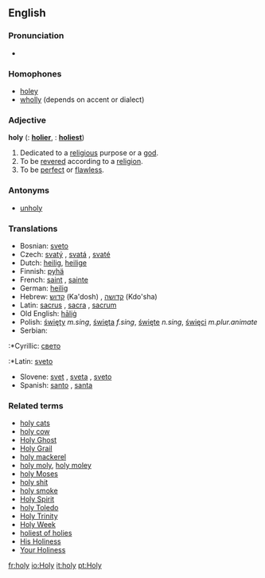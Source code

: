 ==English==

===Pronunciation===
*{{audio|en-us-holy.ogg|Audio (US)}}

===Homophones===
*[[holey]]
*[[wholly]] (depends on accent or dialect)

===Adjective===
'''holy'''  ({{compar}}: '''[[holier]]''', {{superl}}: '''[[holiest]]''')

# Dedicated to a [[religious]] purpose or a [[god]].
# To be [[revered]] according to a [[religion]].
# To be [[perfect]] or [[flawless]].

===Antonyms===
*[[unholy]]

===Translations===
*Bosnian: [[sveto]] {{n}}
*Czech: [[svatý]] {{m}}, [[svatá]] {{f}}, [[svaté]] {{n}}
*Dutch: [[heilig]], [[heilige]]
*Finnish: [[pyhä]]
*French: [[saint]] {{m}}, [[sainte]] {{f}}
*German: [[heilig]]
*Hebrew: [[קדוש]] (Ka'dosh) {{m}}, [[קדושה]] (Kdo'sha) {{f}}
*Latin: [[sacrus]] {{m}}, [[sacra]] {{f}}, [[sacrum]] {{n}}
*Old English: [[halig|hāliġ]]
*Polish: [[święty]] ''m.sing'', [[święta]] ''f.sing'', [[święte]] ''n.sing'', [[święci]] ''m.plur.animate''
*Serbian:
:*Cyrillic: [[свето]] {{n}}
:*Latin: [[sveto]] {{n}}
*Slovene: [[svet]] {{m}}, [[sveta]] {{f}}, [[sveto]] {{n}}
*Spanish: [[santo]] {{m}}, [[santa]] {{f}}

===Related terms===
*[[holy cats]]
*[[holy cow]]
*[[Holy Ghost]]
*[[Holy Grail]]
*[[holy mackerel]]
*[[holy moly]], [[holy moley]]
*[[holy Moses]]
*[[holy shit]]
*[[holy smoke]]
*[[Holy Spirit]]
*[[holy Toledo]]
*[[Holy Trinity]]
*[[Holy Week]]
*[[holiest of holies]]
*[[His Holiness]]
*[[Your Holiness]]

[[fr:holy]]
[[io:Holy]]
[[it:holy]]
[[pt:Holy]]